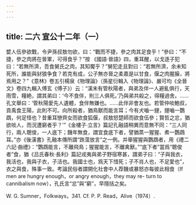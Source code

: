```yaml
---
---
---
```

title: 二六 宣公十二年（一）
---




嬖人伍參欲戰，令尹孫叔敖勿欲，曰：“戰而不捷，參之肉其足食乎！”參曰：“不捷，參之肉將在晉軍，可得食乎？”按 《國語·晉語》四，重耳醒，以戈逐子犯曰：“若無所濟，吾食舅氏之肉，其知饜乎？”舅犯走且對曰：“若無所濟，余未知死所，誰能與豺狼争食？若克有成，公子無亦晉之柔嘉是以甘食，偃之肉腥臊，將焉用之？”《意林》卷五引楊泉《物理論》（孫星衍輯入《物理論》、嚴可均《全晉文》卷四九輯入傅玄《傅子》）云：“漢末有管秋陽者，與弟及伴一人避亂俱行，天雨雪，糧絶，謂其弟曰：‘今不食伴，則三人俱死。’乃與弟共殺之，得糧過舍。……孔文舉曰：‘管秋陽愛先人遺體，食伴無嫌也。……此伴非會友也。若管仲啖鮑叔，貢禹食王陽，此則不可。向所殺者，猶鳥獸而能言耳；今有犬嚙一貍，貍嚙一鸚鵡，何足怪也？昔重耳戀齊女而欲食狐偃，叔敖怒楚師而欲食伍參；賢哲之忿，猶欲啖人，而況遭窮者乎？’”《金樓子·立言》篇記孔融語稍異而意無不同：“三人同行，兩人聰俊，一人底下；饑年無食，謂宜食底下者，譬猶蒸一猩猩、煮一鸚鵡耳。”亦《後漢書》孔融本傳所謂“跌蕩放言”之一例。并舉猩猩與鸚鵡者，用《禮二六記·曲禮》：“鸚鵡能言，不離飛鳥；猩猩能言，不離禽獸。”“底下者”當爲“聰俊者”食，猶《吕氏春秋·長利》篇記戎夷與弟子野宿寒甚，謂弟子曰：“子與我衣，我活也，我與子衣，子活也。我國士也，爲天下惜死；子不肖人也，不足愛也”，衣之與食，殊事一致。考論民俗者謂開化社會中人荐饑或暴怒亦每彼此相食（If men are hungry enough，or angry enough，they may re- turn to cannibalism now），孔氏言“忿”與“窮”，早隱括之矣。

W. G. Sumner，Folkways，341. Cf. P. P. Read，Alive（1974）.